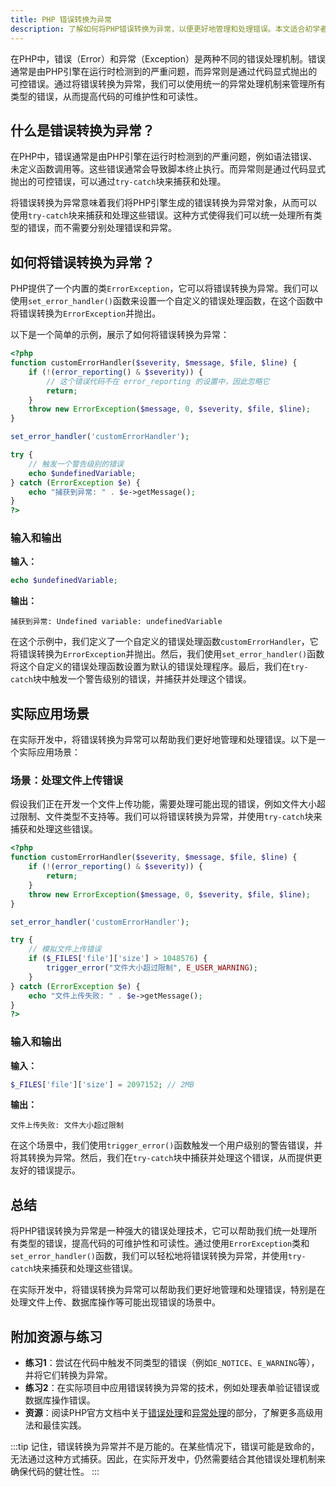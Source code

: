 ```yaml
---
title: PHP 错误转换为异常
description: 了解如何将PHP错误转换为异常，以便更好地管理和处理错误。本文适合初学者，包含代码示例、实际案例和总结。
---
```


在PHP中，错误（Error）和异常（Exception）是两种不同的错误处理机制。错误通常是由PHP引擎在运行时检测到的严重问题，而异常则是通过代码显式抛出的可控错误。通过将错误转换为异常，我们可以使用统一的异常处理机制来管理所有类型的错误，从而提高代码的可维护性和可读性。

## 什么是错误转换为异常？

在PHP中，错误通常是由PHP引擎在运行时检测到的严重问题，例如语法错误、未定义函数调用等。这些错误通常会导致脚本终止执行。而异常则是通过代码显式抛出的可控错误，可以通过`try-catch`块来捕获和处理。

将错误转换为异常意味着我们将PHP引擎生成的错误转换为异常对象，从而可以使用`try-catch`块来捕获和处理这些错误。这种方式使得我们可以统一处理所有类型的错误，而不需要分别处理错误和异常。

## 如何将错误转换为异常？

PHP提供了一个内置的类`ErrorException`，它可以将错误转换为异常。我们可以使用`set_error_handler()`函数来设置一个自定义的错误处理函数，在这个函数中将错误转换为`ErrorException`并抛出。

以下是一个简单的示例，展示了如何将错误转换为异常：

```php
<?php
function customErrorHandler($severity, $message, $file, $line) {
    if (!(error_reporting() & $severity)) {
        // 这个错误代码不在 error_reporting 的设置中，因此忽略它
        return;
    }
    throw new ErrorException($message, 0, $severity, $file, $line);
}

set_error_handler('customErrorHandler');

try {
    // 触发一个警告级别的错误
    echo $undefinedVariable;
} catch (ErrorException $e) {
    echo "捕获到异常: " . $e->getMessage();
}
?>
```

### 输入和输出

**输入：**
```php
echo $undefinedVariable;
```

**输出：**
```
捕获到异常: Undefined variable: undefinedVariable
```

在这个示例中，我们定义了一个自定义的错误处理函数`customErrorHandler`，它将错误转换为`ErrorException`并抛出。然后，我们使用`set_error_handler()`函数将这个自定义的错误处理函数设置为默认的错误处理程序。最后，我们在`try-catch`块中触发一个警告级别的错误，并捕获并处理这个错误。

## 实际应用场景

在实际开发中，将错误转换为异常可以帮助我们更好地管理和处理错误。以下是一个实际应用场景：

### 场景：处理文件上传错误

假设我们正在开发一个文件上传功能，需要处理可能出现的错误，例如文件大小超过限制、文件类型不支持等。我们可以将错误转换为异常，并使用`try-catch`块来捕获和处理这些错误。

```php
<?php
function customErrorHandler($severity, $message, $file, $line) {
    if (!(error_reporting() & $severity)) {
        return;
    }
    throw new ErrorException($message, 0, $severity, $file, $line);
}

set_error_handler('customErrorHandler');

try {
    // 模拟文件上传错误
    if ($_FILES['file']['size'] > 1048576) {
        trigger_error("文件大小超过限制", E_USER_WARNING);
    }
} catch (ErrorException $e) {
    echo "文件上传失败: " . $e->getMessage();
}
?>
```

### 输入和输出

**输入：**
```php
$_FILES['file']['size'] = 2097152; // 2MB
```

**输出：**
```
文件上传失败: 文件大小超过限制
```

在这个场景中，我们使用`trigger_error()`函数触发一个用户级别的警告错误，并将其转换为异常。然后，我们在`try-catch`块中捕获并处理这个错误，从而提供更友好的错误提示。

## 总结

将PHP错误转换为异常是一种强大的错误处理技术，它可以帮助我们统一处理所有类型的错误，提高代码的可维护性和可读性。通过使用`ErrorException`类和`set_error_handler()`函数，我们可以轻松地将错误转换为异常，并使用`try-catch`块来捕获和处理这些错误。

在实际开发中，将错误转换为异常可以帮助我们更好地管理和处理错误，特别是在处理文件上传、数据库操作等可能出现错误的场景中。

## 附加资源与练习

- **练习1**：尝试在代码中触发不同类型的错误（例如`E_NOTICE`、`E_WARNING`等），并将它们转换为异常。
- **练习2**：在实际项目中应用错误转换为异常的技术，例如处理表单验证错误或数据库操作错误。
- **资源**：阅读PHP官方文档中关于[错误处理](https://www.php.net/manual/en/book.errorfunc.php)和[异常处理](https://www.php.net/manual/en/language.exceptions.php)的部分，了解更多高级用法和最佳实践。

:::tip
记住，错误转换为异常并不是万能的。在某些情况下，错误可能是致命的，无法通过这种方式捕获。因此，在实际开发中，仍然需要结合其他错误处理机制来确保代码的健壮性。
:::